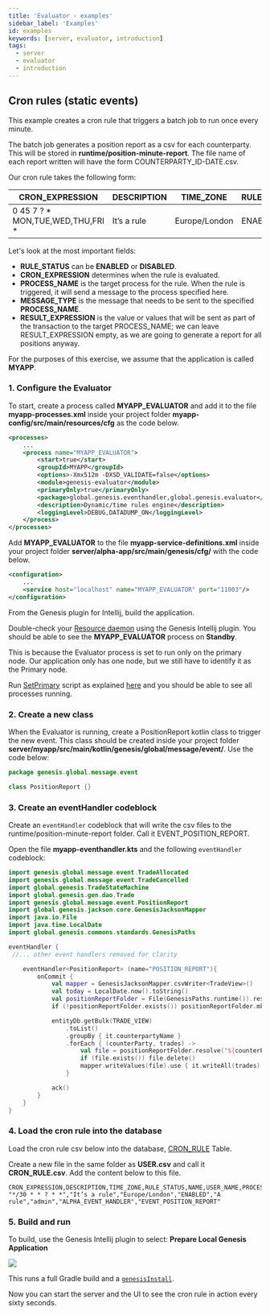 ```yaml
---
title: 'Evaluator - examples'
sidebar_label: 'Examples'
id: examples
keywords: [server, evaluator, introduction]
tags:
  - server
  - evaluator
  - introduction
---
```




## Cron rules (static events)

This example creates a cron rule that triggers a batch job to run once every minute.

The batch job generates a position report as a csv for each counterparty. This will be stored in **runtime/position-minute-report**. The file name of each report written will have the form COUNTERPARTY_ID-DATE.csv.

Our cron rule takes the following form:

| CRON_EXPRESSION | DESCRIPTION | TIME_ZONE | RULE_STATUS | NAME | USER_NAME | PROCESS_NAME | MESSAGE_TYPE | RESULT_EXPRESSION |
| --- | --- | --- | --- | --- | --- | --- | --- | --- |
| 0 45 7 ? * MON,TUE,WED,THU,FRI * | It’s a rule | Europe/London | ENABLED | A rule | JaneDee | ALPHA_EVENTHANDLER | EVENT_POSITION_REPORT |  |

Let's look at the most important fields:

* **RULE_STATUS** can be **ENABLED** or **DISABLED**.
* **CRON_EXPRESSION** determines when the rule is evaluated.
* **PROCESS_NAME** is the target process for the rule. When the rule is triggered, it will send a message to the process specified here.
* **MESSAGE_TYPE** is the message that needs to be sent to the specified **PROCESS_NAME**.
* **RESULT_EXPRESSION** is the value or values that will be sent as part of the transaction to the target PROCESS_NAME; we can leave RESULT_EXPRESSION empty, as we are going to generate a report for all positions anyway.

For the purposes of this exercise, we assume that the application is called **MYAPP**.

### 1. Configure the Evaluator

To start, create a process called **MYAPP_EVALUATOR** and add it to the file **myapp-processes.xml** inside your project folder **myapp-config/src/main/resources/cfg** as the code below.

```xml {3-12}
<processes>
    ...
    <process name="MYAPP_EVALUATOR">
        <start>true</start>
        <groupId>MYAPP</groupId>
        <options>-Xmx512m -DXSD_VALIDATE=false</options>
        <module>genesis-evaluator</module>
        <primaryOnly>true</primaryOnly>
        <package>global.genesis.eventhandler,global.genesis.evaluator</package>
        <description>Dynamic/time rules engine</description>
        <loggingLevel>DEBUG,DATADUMP_ON</loggingLevel>
    </process>
</processes>
```

Add **MYAPP_EVALUATOR**  to the file **myapp-service-definitions.xml** inside your project folder **server/alpha-app/src/main/genesis/cfg/** with the code below.

```xml {3}
<configuration>
    ...
    <service host="localhost" name="MYAPP_EVALUATOR" port="11003"/>
</configuration>
```

From the Genesis plugin for Intellij, build the application.

Double-check your [Resource daemon](../../../server/tooling/intellij-plugin/#resource-daemon) using the Genesis Intellij plugin. You should be able to see the **MYAPP_EVALUATOR** process  on **Standby**.

This is because the Evaluator process is set to run only on the primary node. Our application only has one node, but we still have to identify it as the Primary node.

Run [SetPrimary](../../../operations/clustering/genesis/#set-the-primary-node) script as explained [here](../../../server/tooling/intellij-plugin/#running-a-genesis-script) and you should be able to see all processes running.

### 2. Create a new class
When the Evaluator is running, create a PositionReport kotlin class to trigger the new event. This class should be created inside your project folder **server/myapp/src/main/kotlin/genesis/global/message/event/**. Use the code below:

```kotlin title="PositionReport"
package genesis.global.message.event

class PositionReport {}
```

### 3. Create an eventHandler codeblock

Create an `eventHandler` codeblock that will write the csv files to the runtime/position-minute-report folder. Call it EVENT_POSITION_REPORT.

Open the file **myapp-eventhandler.kts** and the following `eventHandler` codeblock:

```kotlin {5-9,14-32}
import genesis.global.message.event.TradeAllocated
import genesis.global.message.event.TradeCancelled
import global.genesis.TradeStateMachine
import global.genesis.gen.dao.Trade
import genesis.global.message.event.PositionReport
import global.genesis.jackson.core.GenesisJacksonMapper
import java.io.File
import java.time.LocalDate
import global.genesis.commons.standards.GenesisPaths

eventHandler {
 //... other event handlers removed for clarity

    eventHandler<PositionReport> (name="POSITION_REPORT"){
        onCommit {
            val mapper = GenesisJacksonMapper.csvWriter<TradeView>()
            val today = LocalDate.now().toString()
            val positionReportFolder = File(GenesisPaths.runtime()).resolve("position-minute-report")
            if (!positionReportFolder.exists()) positionReportFolder.mkdirs()

            entityDb.getBulk(TRADE_VIEW)
                .toList()
                .groupBy { it.counterpartyName }
                .forEach { (counterParty, trades) ->
                    val file = positionReportFolder.resolve("${counterParty}_$today.csv")
                    if (file.exists()) file.delete()
                    mapper.writeValues(file).use { it.writeAll(trades) }
                }

            ack()
        }
    }
}
```

### 4. Load the cron rule into the database
Load the cron rule csv below into the database, [CRON_RULE](/server/evaluator/basics/#defining-a-static-rule) Table.

Create a new file in the same folder as **USER.csv** and call it **CRON_RULE.csv**. Add the content below to this file.

```csv
CRON_EXPRESSION,DESCRIPTION,TIME_ZONE,RULE_STATUS,NAME,USER_NAME,PROCESS_NAME,MESSAGE_TYPE
"*/30 * * ? * *","It’s a rule","Europe/London","ENABLED","A rule","admin","ALPHA_EVENT_HANDLER","EVENT_POSITION_REPORT"
```
### 5. Build and run
To build, use the Genesis Intellij plugin to select: **Prepare Local Genesis Application**

![](/img/prepare_server.png)

This runs a full Gradle build and a [`genesisInstall`](/operations/commands/server-commands/#genesisinstall).

Now you can start the server and the UI to see the cron rule in action every sixty seconds. 



